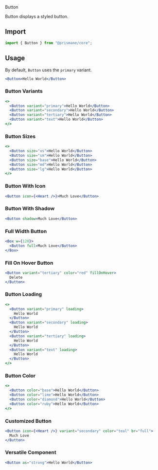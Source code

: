 <Versatile>Button</Versatile>

Button displays a styled button.

## Import

```js
import { Button } from "@prismane/core";
```

## Usage

By default, `Button` uses the `primary` variant.

```jsx
<Button>Hello World</Button>
```

### Button Variants

```jsx
<>
  <Button variant="primary">Hello World</Button>
  <Button variant="secondary">Hello World</Button>
  <Button variant="tertiary">Hello World</Button>
  <Button variant="text">Hello World</Button>
</>
```

### Button Sizes

```jsx
<>
  <Button size="xs">Hello World</Button>
  <Button size="sm">Hello World</Button>
  <Button size="base">Hello World</Button>
  <Button size="md">Hello World</Button>
  <Button size="lg">Hello World</Button>
</>
```

### Button With Icon

```jsx
<Button icon={<Heart />}>Much Love</Button>
```

### Button With Shadow

```jsx
<Button shadow>Much Love</Button>
```

### Full Width Button

```jsx
<Box w={120}>
  <Button full>Much Love</Button>
</Box>
```

### Fill On Hover Button

```jsx
<Button variant="tertiary" color="red" fillOnHover>
  Delete
</Button>
```

### Button Loading

```jsx
<>
  <Button variant="primary" loading>
    Hello World
  </Button>
  <Button variant="secondary" loading>
    Hello World
  </Button>
  <Button variant="tertiary" loading>
    Hello World
  </Button>
  <Button variant="text" loading>
    Hello World
  </Button>
</>
```

### Button Color

```jsx
<>
  <Button color="base">Hello World</Button>
  <Button color="lime">Hello World</Button>
  <Button color="diamond">Hello World</Button>
  <Button color="ruby">Hello World</Button>
</>
```

### Customized Button

```jsx
<Button icon={<Heart />} variant="secondary" color="teal" br="full">
  Much Love
</Button>
```

### Versatile Component

```jsx
<Button as="strong">Hello World</Button>
```
